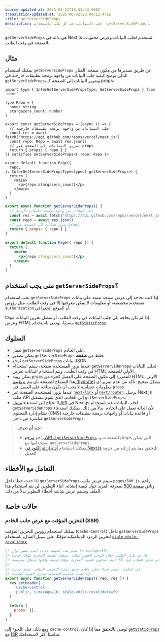 ```yaml
---
source-updated-at: 2025-05-21T18:33:43.000Z
translation-updated-at: 2025-06-02T20:04:13.471Z
title: getServerSideProps
description: جلب البيانات في كل طلب باستخدام `getServerSideProps`.
---
```


`getServerSideProps` هي دالة في Next.js تُستخدم لجلب البيانات وعرض محتويات الصفحة في وقت الطلب.

## مثال

يمكنك استخدام `getServerSideProps` عن طريق تصديرها من مكون صفحة. المثال التالي يوضح كيفية جلب البيانات من واجهة برمجة تطبيقات خارجية في `getServerSideProps`، وتمرير البيانات إلى الصفحة كـ props:

```tsx filename="pages/index.tsx" switcher
import type { InferGetServerSidePropsType, GetServerSideProps } from 'next'

type Repo = {
  name: string
  stargazers_count: number
}

export const getServerSideProps = (async () => {
  // جلب البيانات من واجهة برمجة تطبيقات خارجية
  const res = await fetch('https://api.github.com/repos/vercel/next.js')
  const repo: Repo = await res.json()
  // تمرير البيانات إلى الصفحة عبر props
  return { props: { repo } }
}) satisfies GetServerSideProps<{ repo: Repo }>

export default function Page({
  repo,
}: InferGetServerSidePropsType<typeof getServerSideProps>) {
  return (
    <main>
      <p>{repo.stargazers_count}</p>
    </main>
  )
}
```

```jsx filename="pages/index.js" switcher
export async function getServerSideProps() {
  // جلب البيانات من واجهة برمجة تطبيقات خارجية
  const res = await fetch('https://api.github.com/repos/vercel/next.js')
  const repo = await res.json()
  // تمرير البيانات إلى الصفحة عبر props
  return { props: { repo } }
}

export default function Page({ repo }) {
  return (
    <main>
      <p>{repo.stargazers_count}</p>
    </main>
  )
}
```

## متى يجب استخدام `getServerSideProps`؟

يجب استخدام `getServerSideProps` إذا كنت بحاجة إلى عرض صفحة تعتمد على بيانات مستخدم مخصصة، أو معلومات لا يمكن معرفتها إلا في وقت الطلب. مثل رؤوس `authorization` أو الموقع الجغرافي.

إذا لم تكن بحاجة إلى جلب البيانات في وقت الطلب، أو تفضل تخزين البيانات مؤقتًا وعرض HTML مسبقًا، نوصي باستخدام [`getStaticProps`](/docs/pages/building-your-application/data-fetching/get-static-props).

## السلوك

- تعمل `getServerSideProps` على الخادم.
- يمكن تصدير `getServerSideProps` فقط من **صفحة**.
- تُرجع `getServerSideProps` بيانات JSON.
- عندما يزور المستخدم صفحة، سيتم استخدام `getServerSideProps` لجلب البيانات في وقت الطلب، ويتم استخدام البيانات لعرض HTML الأولي للصفحة.
- يمكن رؤية `props` الممررة إلى مكون الصفحة على العميل كجزء من HTML الأولي. هذا للسماح للصفحة بأن يتم [ترطيبها (hydrate)](https://react.dev/reference/react-dom/hydrate) بشكل صحيح. تأكد من عدم تمرير أي معلومات حساسة لا يجب أن تكون متاحة على العميل في `props`.
- عندما يزور المستخدم الصفحة عبر [`next/link`](/docs/pages/api-reference/components/link) أو [`next/router`](/docs/pages/api-reference/functions/use-router)، يرسل Next.js طلب API إلى الخادم، الذي يقوم بتشغيل `getServerSideProps`.
- لا تحتاج إلى استدعاء [مسار API](/docs/pages/building-your-application/routing/api-routes) في Next.js لجلب البيانات عند استخدام `getServerSideProps` لأن الدالة تعمل على الخادم. بدلاً من ذلك، يمكنك استدعاء نظام إدارة المحتوى (CMS) أو قاعدة بيانات أو واجهات برمجة تطبيقات خارجية مباشرة من داخل `getServerSideProps`.

> **جيد أن تعرف:**
>
> - راجع [مرجع API لـ `getServerSideProps`](/docs/pages/api-reference/functions/get-server-side-props) للمعلمات وـ props التي يمكن استخدامها مع `getServerSideProps`.
> - يمكنك استخدام [أداة إزالة الكود في Next.js](https://next-code-elimination.vercel.app/) للتحقق مما يتم إزالته من حزمة العميل.

## التعامل مع الأخطاء

إذا حدث خطأ داخل `getServerSideProps`، سيتم عرض ملف `pages/500.js`. راجع وثائق [صفحة 500](/docs/pages/building-your-application/routing/custom-error#500-page) لمعرفة المزيد حول كيفية إنشائه. أثناء التطوير، لن يتم استخدام هذا الملف وسيتم عرض شاشة أخطاء التطوير بدلاً من ذلك.

## حالات خاصة

### التخزين المؤقت مع عرض جانب الخادم (SSR)

يمكنك استخدام رؤوس التخزين المؤقت (`Cache-Control`) داخل `getServerSideProps` لتخزين الردود الديناميكية مؤقتًا. على سبيل المثال، باستخدام [`stale-while-revalidate`](https://web.dev/stale-while-revalidate/).

```jsx
// تعتبر هذه القيمة جديدة لمدة عشر ثوانٍ (s-maxage=10).
// إذا تم تكرار الطلب خلال الثواني العشر التالية، ستظل القيمة المخزنة مؤقتًا جديدة.
// إذا تم تكرار الطلب قبل 59 ثانية، ستكون القيمة المخزنة مؤقتًا قديمة ولكنها ستظل معروضة (stale-while-revalidate=59).
//
// في الخلفية، سيتم إجراء طلب إعادة تحقق لملء التخزين المؤقت بقيمة جديدة.
// إذا قمت بتحديث الصفحة، سترى القيمة الجديدة.
export async function getServerSideProps({ req, res }) {
  res.setHeader(
    'Cache-Control',
    'public, s-maxage=10, stale-while-revalidate=59'
  )

  return {
    props: {},
  }
}
```

ومع ذلك، قبل اللجوء إلى `cache-control`، نوصي بالتحقق مما إذا كان [`getStaticProps`](/docs/pages/building-your-application/data-fetching/get-static-props) مع [ISR](/docs/pages/guides/incremental-static-regeneration) مناسبًا أكثر لاستخدامك.